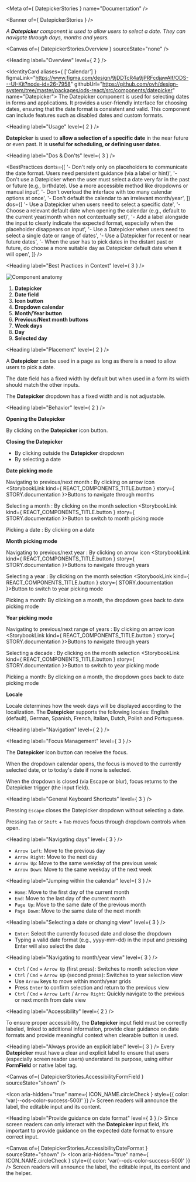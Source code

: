 
<Meta of={ DatepickerStories } name="Documentation" />

<Banner of={ DatepickerStories } />

_A **Datepicker** component is used to allow users to select a date. They can navigate through days, months and years._

<Canvas of={ DatepickerStories.Overview } sourceState="none" />

<Heading label="Overview" level={ 2 } />

<IdentityCard aliases={ ['Calendar'] }
              figmaLink="https://www.figma.com/design/9jDDTcR4a9jPRFcdjawAlf/ODS---UI-Kit?node-id=26-7958"
              githubUrl="https://github.com/ovh/design-system/tree/master/packages/ods-react/src/components/datepicker"
              name="Datepicker">
  The Datepicker component is used for selecting dates in forms and applications. It provides a user-friendly
  interface for choosing dates, ensuring that the date format is consistent and valid. This component can include
  features such as disabled dates and custom formats.
</IdentityCard>

<Heading label="Usage" level={ 2 } />

**Datepicker** is used to **allow a selection of a specific date** in the near future or even past. It is **useful for scheduling, or defining user dates**.

<Heading label="Dos & Don'ts" level={ 3 } />

<BestPractices
  donts={[
    '- Don\'t rely only on placeholders to communicate the date format. Users need persistent guidance (via a label or hint)',
    '- Don\'t use a Datepicker when the user must select a date very far in the past or future (e.g., birthdate). Use a more accessible method like dropdowns or manual input',
    '- Don\'t overload the interface with too many calendar options at once',
    '- Don\'t default the calendar to an irrelevant month/year',
  ]}
  dos={[
    '- Use a Datepicker when users need to select a specific date',
    '- Choose a relevant default date when opening the calendar (e.g., default to the current year/month when not contextually set)',
    '- Add a label alongside the input to clearly indicate the expected format, especially when the placeholder disappears on input',
    '- Use a Datepicker when users need to select a single date or range of dates',
    '- Use a Datepicker for recent or near future dates',
    '- When the user has to pick dates in the distant past or future, do choose a more suitable day as Datepicker default date when it will open',
  ]}
/>

<Heading label="Best Practices in Context" level={ 3 } />

![Component anatomy](components/datepicker/anatomy.png "Component anatomy")

1. **Datepicker**
2. **Date field**
3. **Icon button**
4. **Dropdown calendar**
5. **Month/Year button**
6. **Previous/Next month buttons**
7. **Week days**
8. **Day**
9. **Selected day**

<Heading label="Placement" level={ 2 } />

A **Datepicker** can be used in a page as long as there is a need to allow users to pick a date.

The date field has a fixed width by default but when used in a form its width should match the other inputs.

The **Datepicker** dropdown has a fixed width and is not adjustable.

<Heading label="Behavior" level={ 2 } />

**Opening the Datepicker**

By clicking on the **Datepicker** icon button.

**Closing the Datepicker**

- By clicking outside the **Datepicker** dropdown
- By selecting a date

**Date picking mode**

Navigating to previous/next month : By clicking on arrow icon <StorybookLink kind={ REACT_COMPONENTS_TITLE.button } story={ STORY.documentation }>Buttons</StorybookLink> to navigate through months

Selecting a month : By clicking on the month selection <StorybookLink kind={ REACT_COMPONENTS_TITLE.button } story={ STORY.documentation }>Button</StorybookLink> to switch to month picking mode

Picking a date : By clicking on a date

**Month picking mode**

Navigating to previous/next year : By clicking on arrow icon <StorybookLink kind={ REACT_COMPONENTS_TITLE.button } story={ STORY.documentation }>Buttons</StorybookLink> to navigate through years

Selecting a year : By clicking on the month selection <StorybookLink kind={ REACT_COMPONENTS_TITLE.button } story={ STORY.documentation }>Button</StorybookLink> to switch to year picking mode

Picking a month: By clicking on a month, the dropdown goes back to date picking mode

**Year picking mode**

Navigating to previous/next range of years : By clicking on arrow icon <StorybookLink kind={ REACT_COMPONENTS_TITLE.button } story={ STORY.documentation }>Buttons</StorybookLink> to navigate through years

Selecting a decade : By clicking on the month selection <StorybookLink kind={ REACT_COMPONENTS_TITLE.button } story={ STORY.documentation }>Button</StorybookLink> to switch to year picking mode

Picking a month: By clicking on a month, the dropdown goes back to date picking mode

**Locale**

Locale determines how the week days will be displayed according to the localization. The **Datepicker** supports the following locales: English (default), German, Spanish, French, Italian, Dutch, Polish and Portuguese.

<Heading label="Navigation" level={ 2 } />

<Heading label="Focus Management" level={ 3 } />

The **Datepicker** icon button can receive the focus.

When the dropdown calendar opens, the focus is moved to the currently selected date, or to today's date if none is selected.

When the dropdown is closed (via Escape or blur), focus returns to the Datepicker trigger (the input field).

<Heading label="General Keyboard Shortcuts" level={ 3 } />

Pressing `Escape` closes the Datepicker dropdown without selecting a date.

Pressing `Tab` or `Shift` + `Tab` moves focus through dropdown controls when open.

<Heading label="Navigating days" level={ 3 } />

- `Arrow Left`: Move to the previous day
- `Arrow Right`: Move to the next day
- `Arrow Up`: Move to the same weekday of the previous week
- `Arrow Down`: Move to the same weekday of the next week

<Heading label="Jumping within the calendar" level={ 3 } />

- `Home`: Move to the first day of the current month
- `End`: Move to the last day of the current month
- `Page Up`: Move to the same date of the previous month
- `Page Down`: Move to the same date of the next month

<Heading label="Selecting a date or changing view" level={ 3 } />

- `Enter`: Select the currently focused date and close the dropdown
- Typing a valid date format (e.g., yyyy-mm-dd) in the input and pressing Enter will also select the date

<Heading label="Navigating to month/year view" level={ 3 } />

- `Ctrl` / `Cmd` + `Arrow Up` (first press): Switches to month selection view
- `Ctrl` / `Cmd` + `Arrow U`p (second press): Switches to year selection view
- Use `Arrow` keys to move within month/year grids
- Press `Enter` to confirm selection and return to the previous view
- `Ctrl` / `Cmd` + `Arrow Left` / `Arrow Right`: Quickly navigate to the previous or next month from date view

<Heading label="Accessibility" level={ 2 } />

To ensure proper accessibility, the **Datepicker** input field must be correctly labeled, linked to additional information, provide clear guidance on date formats and provide meaningful context when clearable button is used.

<Heading label="Always provide an explicit label" level={ 3 } />
Every **Datepicker** must have a clear and explicit label to ensure that users (especially screen reader users) understand its purpose,
using either **FormField** or native label tag.

<Canvas of={ DatepickerStories.AccessibilityFormField } sourceState="shown" />

<Icon aria-hidden="true"
      name={ ICON_NAME.circleCheck }
      style={{ color: 'var(--ods-color-success-500)' }} />  Screen readers will announce the label, the editable input and its content.

<Heading label="Provide guidance on date format" level={ 3 } />
Since screen readers can only interact with the **Datepicker** input field, it’s important to provide guidance on the expected date format to ensure correct input.

<Canvas of={ DatepickerStories.AccessibilityDateFormat } sourceState="shown" />
<Icon aria-hidden="true"
       name={ ICON_NAME.circleCheck }
       style={{ color: 'var(--ods-color-success-500)' }} /> Screen readers will announce the label, the editable input, its content and the helper.
